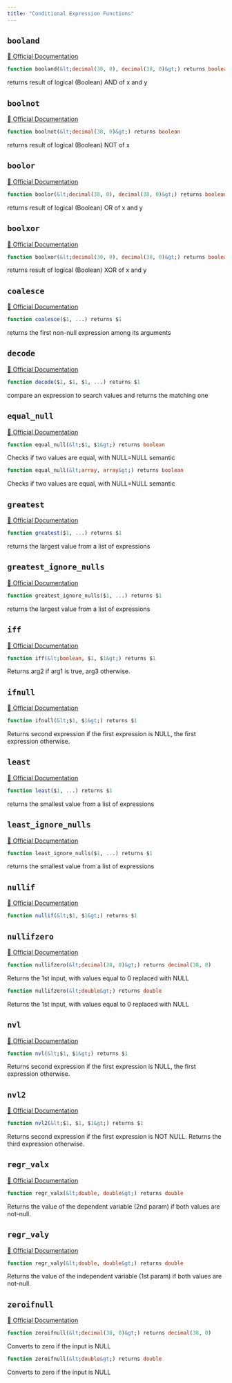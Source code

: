```yaml
---
title: "Conditional Expression Functions"
---
```



## `booland`
[🔗 Official Documentation]()

```sql
function booland(&lt;decimal(38, 0), decimal(38, 0)&gt;) returns boolean
```
returns result of logical (Boolean) AND of x and y

## `boolnot`
[🔗 Official Documentation]()

```sql
function boolnot(&lt;decimal(38, 0)&gt;) returns boolean
```
returns result of logical (Boolean) NOT of x

## `boolor`
[🔗 Official Documentation]()

```sql
function boolor(&lt;decimal(38, 0), decimal(38, 0)&gt;) returns boolean
```
returns result of logical (Boolean) OR of x and y

## `boolxor`
[🔗 Official Documentation]()

```sql
function boolxor(&lt;decimal(38, 0), decimal(38, 0)&gt;) returns boolean
```
returns result of logical (Boolean) XOR of x and y

## `coalesce`
[🔗 Official Documentation]()

```sql
function coalesce($1, ...) returns $1
```
returns the first non-null expression among its arguments

## `decode`
[🔗 Official Documentation]()

```sql
function decode($1, $1, $1, ...) returns $1
```
compare an expression to search values and returns the matching one

## `equal_null`
[🔗 Official Documentation]()

```sql
function equal_null(&lt;$1, $1&gt;) returns boolean
```
Checks if two values are equal, with NULL=NULL semantic

```sql
function equal_null(&lt;array, array&gt;) returns boolean
```
Checks if two values are equal, with NULL=NULL semantic

## `greatest`
[🔗 Official Documentation]()

```sql
function greatest($1, ...) returns $1
```
returns the largest value from a list of expressions

## `greatest_ignore_nulls`
[🔗 Official Documentation]()

```sql
function greatest_ignore_nulls($1, ...) returns $1
```
returns the largest value from a list of expressions

## `iff`
[🔗 Official Documentation]()

```sql
function iff(&lt;boolean, $1, $1&gt;) returns $1
```
Returns arg2 if arg1 is true, arg3 otherwise.

## `ifnull`
[🔗 Official Documentation]()

```sql
function ifnull(&lt;$1, $1&gt;) returns $1
```
Returns second expression if the first expression is NULL, the first expression otherwise.

## `least`
[🔗 Official Documentation]()

```sql
function least($1, ...) returns $1
```
returns the smallest value from a list of expressions

## `least_ignore_nulls`
[🔗 Official Documentation]()

```sql
function least_ignore_nulls($1, ...) returns $1
```
returns the smallest value from a list of expressions

## `nullif`
[🔗 Official Documentation]()

```sql
function nullif(&lt;$1, $1&gt;) returns $1
```


## `nullifzero`
[🔗 Official Documentation]()

```sql
function nullifzero(&lt;decimal(38, 0)&gt;) returns decimal(38, 0)
```
Returns the 1st input, with values equal to 0 replaced with NULL

```sql
function nullifzero(&lt;double&gt;) returns double
```
Returns the 1st input, with values equal to 0 replaced with NULL

## `nvl`
[🔗 Official Documentation]()

```sql
function nvl(&lt;$1, $1&gt;) returns $1
```
Returns second expression if the first expression is NULL, the first expression otherwise.

## `nvl2`
[🔗 Official Documentation]()

```sql
function nvl2(&lt;$1, $1, $1&gt;) returns $1
```
Returns second expression if the first expression is NOT NULL. Returns the third expression otherwise.

## `regr_valx`
[🔗 Official Documentation]()

```sql
function regr_valx(&lt;double, double&gt;) returns double
```
Returns the value of the dependent variable (2nd param) if both values are not-null.

## `regr_valy`
[🔗 Official Documentation]()

```sql
function regr_valy(&lt;double, double&gt;) returns double
```
Returns the value of the independent variable (1st param) if both values are not-null.

## `zeroifnull`
[🔗 Official Documentation]()

```sql
function zeroifnull(&lt;decimal(38, 0)&gt;) returns decimal(38, 0)
```
Converts to zero if the input is NULL

```sql
function zeroifnull(&lt;double&gt;) returns double
```
Converts to zero if the input is NULL


